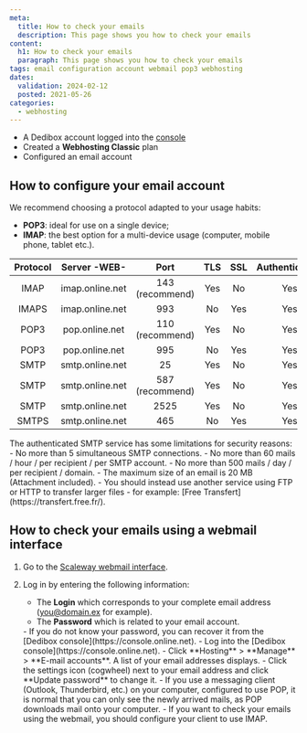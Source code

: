 ```yaml
---
meta:
  title: How to check your emails
  description: This page shows you how to check your emails
content:
  h1: How to check your emails
  paragraph: This page shows you how to check your emails
tags: email configuration account webmail pop3 webhosting  
dates:
  validation: 2024-02-12
  posted: 2021-05-26
categories:
  - webhosting
---
```


<Macro id="webhosting-online" />

<Macro id="requirements" />

- A Dedibox account logged into the [console](https://console.online.net)
- Created a **Webhosting Classic** plan
- Configured an email account

## How to configure your email account

We recommend choosing a protocol adapted to your usage habits:
- **POP3**: ideal for use on a single device;
- **IMAP**: the best option for a multi-device usage (computer, mobile phone, tablet etc.).


| Protocol |   Server -WEB-  |       Port      | TLS | SSL | Authentication |
|:--------:|:---------------:|:---------------:|:---:|:---:|:--------------:|
|   IMAP   | imap.online.net | 143 (recommend) | Yes |  No |       Yes      |
|   IMAPS  | imap.online.net |       993       |  No | Yes |       Yes      |
|   POP3   |  pop.online.net | 110 (recommend) | Yes |  No |       Yes      |
|   POP3   |  pop.online.net |       995       |  No | Yes |       Yes      |
|   SMTP   | smtp.online.net |        25       | Yes |  No |       Yes      |
|   SMTP   | smtp.online.net | 587 (recommend) | Yes |  No |       Yes      |
|   SMTP   | smtp.online.net |       2525      | Yes |  No |       Yes      |
|   SMTPS  | smtp.online.net |       465       |  No | Yes |       Yes      |



<Message type="important">
  The authenticated SMTP service has some limitations for security reasons:
    - No more than 5 simultaneous SMTP connections.
    - No more than 60 mails / hour / per recipient / per SMTP account.
    - No more than 500 mails / day / per recipient / domain.
    - The maximum size of an email is 20 MB (Attachment included).
    - You should instead use another service using FTP or HTTP to transfer larger files - for example: [Free Transfert](https://transfert.free.fr/).
</Message>

## How to check your emails using a webmail interface

1. Go to the [Scaleway webmail interface](https://webmail.online.net/).
2. Log in by entering the following information:
    * The **Login** which corresponds to your complete email address ([you@domain.ex](mailto:you@domain.ex) for example).
    * The **Password** which is related  to your email account.

    <Message type="note">
      - If you do not know your password, you can recover it from the [Dedibox console](https://console.online.net).
      - Log into the [Dedibox console](https://console.online.net).
      - Click **Hosting** > **Manage** > **E-mail accounts**. A list of your email addresses displays.
      - Click the settings icon (cogwheel) next to your email address and click **Update password** to change it.
    </Message>

    <Message type="tip">
      - If you use a messaging client (Outlook, Thunderbird, etc.) on your computer, configured to use POP, it is normal that you can only see the newly arrived mails, as POP downloads mail onto your computer.
      - If you want to check your emails using the webmail, you should configure your client to use IMAP.
    </Message>


